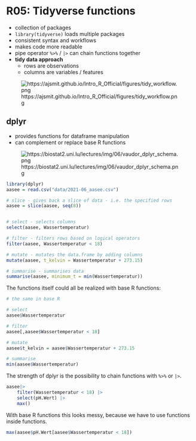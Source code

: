 # R05: Tidyverse functions

* collection of packages
* `library(tidyverse)` loads multiple packages
* consistent syntax and workflows
* makes code more readable
* pipe operator `%>%` / `|>` can chain functions together
* **tidy data approach**
    * rows are observations
    * columns are variables / features


![https://ajsmit.github.io/Intro_R_Official/figures/tidy_workflow.png](https://ajsmit.github.io/Intro_R_Official/figures/tidy_workflow.png)



## dplyr

* provides functions for dataframe manipulation
* can complement or replace base R functions


![https://biostat2.uni.lu/lectures/img/06/vaudor_dplyr_schema.png](https://biostat2.uni.lu/lectures/img/06/vaudor_dplyr_schema.png)




```r
library(dplyr)
aasee = read.csv("data/2021-06_aasee.csv")

# slice - gives back a slice of data - i.e. the specified rows
aasee = slice(aasee, seq(8))


# select - selects columns
select(aasee, Wassertemperatur)

# filter - filters rows based on logical operators
filter(aasee, Wassertemperatur < 18)

# mutate - mutates the data.frame by adding columns
mutate(aasee, t_kelvin = Wassertemperatur + 273.15)

# summarise - summarises data
summarise(aasee, minimum_t = min(Wassertemperatur))
```


The functions itself could all be realized with base R functions:

```r
# the same in base R

# select
aasee$Wassertemperatur

# filter
aasee[,aasee$Wassertemperatur < 18]

# mutate
aasee$t_kelvin = aasee$Wassertemperatur + 273.15

# summarise
min(aasee$Wassertemperatur)

```



The strength of dplyr is the possibility to chain functions with `%>%` or `|>`.


```r
aasee|> 
    filter(Wassertemperatur < 18) |> 
    select(pH.Wert) |>  
    max()
```


With base R functions this looks messy, because we have to use functions inside functions.

```r
max(aasee$pH.Wert[aasee$Wassertemperatur < 18])
```




